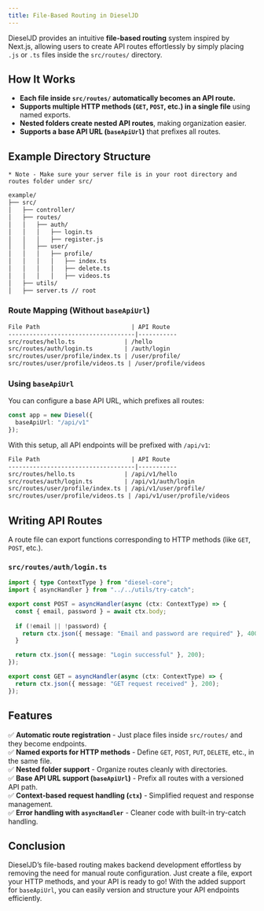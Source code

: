 ```yaml
---
title: File-Based Routing in DieselJD
---
```


DieselJD provides an intuitive **file-based routing** system inspired by Next.js, allowing users to create API routes effortlessly by simply placing `.js` or `.ts` files inside the `src/routes/` directory.

## How It Works
- **Each file inside `src/routes/` automatically becomes an API route.**
- **Supports multiple HTTP methods (`GET`, `POST`, etc.) in a single file** using named exports.
- **Nested folders create nested API routes**, making organization easier.
- **Supports a base API URL (`baseApiUrl`)** that prefixes all routes.

## Example Directory Structure
    * Note - Make sure your server file is in your root directory and routes folder under src/
```bash
example/
├── src/
│   ├── controller/
│   ├── routes/
│   │   ├── auth/
│   │   │   ├── login.ts
│   │   │   ├── register.js
│   │   ├── user/
│   │   │   ├── profile/
│   │   │   │   ├── index.ts
│   │   │   │   ├── delete.ts
│   │   │   │   ├── videos.ts
│   ├── utils/
│   ├── server.ts // root
```

### Route Mapping (Without `baseApiUrl`)

```txt
File Path                          | API Route
------------------------------------|-----------
src/routes/hello.ts              | /hello  
src/routes/auth/login.ts         | /auth/login  
src/routes/user/profile/index.ts | /user/profile/  
src/routes/user/profile/videos.ts | /user/profile/videos  
```

### Using `baseApiUrl`
You can configure a base API URL, which prefixes all routes:

```ts
const app = new Diesel({
  baseApiUrl: "/api/v1"
});
```

With this setup, all API endpoints will be prefixed with `/api/v1`:

```txt
File Path                          | API Route
------------------------------------|-----------
src/routes/hello.ts              | /api/v1/hello  
src/routes/auth/login.ts         | /api/v1/auth/login  
src/routes/user/profile/index.ts | /api/v1/user/profile/  
src/routes/user/profile/videos.ts | /api/v1/user/profile/videos  
```

## Writing API Routes
A route file can export functions corresponding to HTTP methods (like `GET`, `POST`, etc.).

### `src/routes/auth/login.ts`
```ts
import { type ContextType } from "diesel-core";
import { asyncHandler } from "../../utils/try-catch";

export const POST = asyncHandler(async (ctx: ContextType) => {
  const { email, password } = await ctx.body;
  
  if (!email || !password) {
    return ctx.json({ message: "Email and password are required" }, 400);
  }

  return ctx.json({ message: "Login successful" }, 200);
});

export const GET = asyncHandler(async (ctx: ContextType) => {
  return ctx.json({ message: "GET request received" }, 200);
});
```

## Features
✅ **Automatic route registration** - Just place files inside `src/routes/` and they become endpoints.  
✅ **Named exports for HTTP methods** - Define `GET`, `POST`, `PUT`, `DELETE`, etc., in the same file.  
✅ **Nested folder support** - Organize routes cleanly with directories.  
✅ **Base API URL support (`baseApiUrl`)** - Prefix all routes with a versioned API path.  
✅ **Context-based request handling (`ctx`)** - Simplified request and response management.  
✅ **Error handling with `asyncHandler`** - Cleaner code with built-in try-catch handling.  

## Conclusion
DieselJD’s file-based routing makes backend development effortless by removing the need for manual route configuration. Just create a file, export your HTTP methods, and your API is ready to go! With the added support for `baseApiUrl`, you can easily version and structure your API endpoints efficiently.

